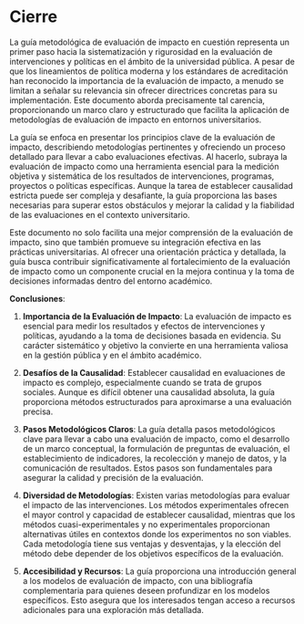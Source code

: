 # Cierre

La guía metodológica de evaluación de impacto en cuestión representa un primer paso hacia la sistematización y rigurosidad en la evaluación de intervenciones y políticas en el ámbito de la universidad pública. A pesar de que los lineamientos de política moderna y los estándares de acreditación han reconocido la importancia de la evaluación de impacto, a menudo se limitan a señalar su relevancia sin ofrecer directrices concretas para su implementación. Este documento aborda precisamente tal carencia, proporcionando un marco claro y estructurado que facilita la aplicación de metodologías de evaluación de impacto en entornos universitarios.

La guía se enfoca en presentar los principios clave de la evaluación de impacto, describiendo metodologías pertinentes y ofreciendo un proceso detallado para llevar a cabo evaluaciones efectivas. Al hacerlo, subraya la evaluación de impacto como una herramienta esencial para la medición objetiva y sistemática de los resultados de intervenciones, programas, proyectos o políticas específicas. Aunque la tarea de establecer causalidad estricta puede ser compleja y desafiante, la guía proporciona las bases necesarias para superar estos obstáculos y mejorar la calidad y la fiabilidad de las evaluaciones en el contexto universitario.

Este documento no solo facilita una mejor comprensión de la evaluación de impacto, sino que también promueve su integración efectiva en las prácticas universitarias. Al ofrecer una orientación práctica y detallada, la guía busca contribuir significativamente al fortalecimiento de la evaluación de impacto como un componente crucial en la mejora continua y la toma de decisiones informadas dentro del entorno académico.

**Conclusiones**:

1. **Importancia de la Evaluación de Impacto**: La evaluación de impacto es esencial para medir los resultados y efectos de intervenciones y políticas, ayudando a la toma de decisiones basada en evidencia. Su carácter sistemático y objetivo la convierte en una herramienta valiosa en la gestión pública y en el ámbito académico.

1. **Desafíos de la Causalidad**: Establecer causalidad en evaluaciones de impacto es complejo, especialmente cuando se trata de grupos sociales. Aunque es difícil obtener una causalidad absoluta, la guía proporciona métodos estructurados para aproximarse a una evaluación precisa.

1. **Pasos Metodológicos Claros**: La guía detalla pasos metodológicos clave para llevar a cabo una evaluación de impacto, como el desarrollo de un marco conceptual, la formulación de preguntas de evaluación, el establecimiento de indicadores, la recolección y manejo de datos, y la comunicación de resultados. Estos pasos son fundamentales para asegurar la calidad y precisión de la evaluación.

1. **Diversidad de Metodologías**: Existen varias metodologías para evaluar el impacto de las intervenciones. Los métodos experimentales ofrecen el mayor control y capacidad de establecer causalidad, mientras que los métodos cuasi-experimentales y no experimentales proporcionan alternativas útiles en contextos donde los experimentos no son viables. Cada metodología tiene sus ventajas y desventajas, y la elección del método debe depender de los objetivos específicos de la evaluación.

1. **Accesibilidad y Recursos**: La guía proporciona una introducción general a los modelos de evaluación de impacto, con una bibliografía complementaria para quienes deseen profundizar en los modelos específicos. Esto asegura que los interesados tengan acceso a recursos adicionales para una exploración más detallada.

